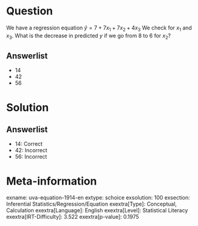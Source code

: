 Question
========

We have a regression equation $\hat{y} = 7 + 7x_{1} +
7x_{2} + 4x_{3}$ We check for *x*~1~ and *x*~3~. What is the decrease in predicted *y* if we go from 8 to 6 for *x*~2~?

Answerlist
----------

* 14
* 42
* 56

Solution
========

Answerlist
----------

* 14: Correct
* 42: Incorrect
* 56: Incorrect

Meta-information
================
exname: uva-equation-1914-en
extype: schoice
exsolution: 100
exsection: Inferential Statistics/Regression/Equation
exextra[Type]: Conceptual, Calculation
exextra[Language]: English
exextra[Level]: Statistical Literacy
exextra[IRT-Difficulty]: 3.522
exextra[p-value]: 0.1975
